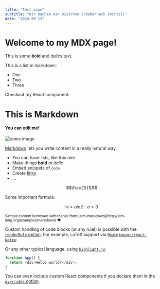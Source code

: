 ```yaml
---
title: "Test page"
subtitle: "Wir machen ein bisschen Schabernack (mittel)"
date: "2024-09-13"
---
```


# Welcome to my MDX page!

This is some **bold** and _italics_ text.

This is a list in markdown:

- One
- Two
- Three

Checkout my React component:

# This is Markdown

#### You can edit me!

![some image](/Nazun_A.jpeg "Nazun A")

[Markdown](http://daringfireball.net/projects/markdown/) lets you write content in a really natural way.

- You can have lists, like this one
- Make things **bold** or _italic_
- Embed snippets of `code`
- Create [links](/)
- ...

$$\frac{1}{1}$$

Some important formula:

$$\mathbb{N} = { a in \mathbb{Z} : a > 0 }$$

<small>
  Sample content borrowed with thanks from
  [elm-markdown](http://elm-lang.org/examples/markdown) ❤️
</small>

Custom handling of code blocks (or any rule!) is possible with the [`renderRule` option](https://github.com/quantizor/markdown-to-jsx#optionsrenderrule). For example, LaTeX support via [`@matejmazur/react-katex`](https://www.npmjs.com/package/@matejmazur/react-katex):

Or any other typical language, using [`highlight.js`](https://highlightjs.org/):

```javascript
function App() {
  return <div>Hello world!</div>;
}
```

You can even include custom React components if you declare them in the [`overrides` option](https://github.com/quantizor/markdown-to-jsx/blob/main/README.md#optionsoverrides---rendering-arbitrary-react-components).
